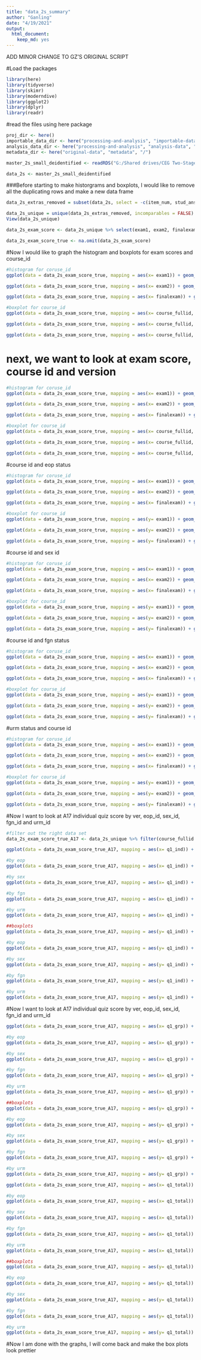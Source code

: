 ```yaml
---
title: "data_2s_summary"
author: "Ganling"
date: "4/19/2021"
output: 
  html_document:
    keep_md: yes
---
```


ADD MINOR CHANGE TO GZ'S ORIGINAL SCRIPT

#Load the packages
```r
library(here)
library(tidyverse)
library(skimr)
library(moderndive)
library(ggplot2)
library(dplyr)
library(readr)
```
#read the files using here package
```r
proj_dir <- here()
importable_data_dir <- here("processing-and-analysis", "importable-data", "/")
analysis_data_dir <- here("processing-and-analysis", "analysis-data", "/")
metadata_dir <- here("original-data", "metadata", "/")

master_2s_small_deidentified <- readRDS("G:/Shared drives/CEG Two-Stage Exams Analysis/Ganling/two-stage-2/processing-and-analysis/01-importable-data/master_2s_small_deidentified.rds")

data_2s <- master_2s_small_deidentified
```
###Before starting to make historgrams and boxplots, I would like to remove all the duplicating rows and make a new data frame
```r
data_2s_extras_removed = subset(data_2s, select = -c(item_num, stud_ans, exam_key, corr, bloom_rating, complexity_rating_mean, complexity_rating_median, item_code, stem))

data_2s_unique = unique(data_2s_extras_removed, incomparables = FALSE)
View(data_2s_unique)

data_2s_exam_score <- data_2s_unique %>% select(exam1, exam2, finalexam, course_fullid, ver, sex_id, urm_id, eop_id, fgn_id)

data_2s_exam_score_true <- na.omit(data_2s_exam_score)
```
#Now I would like to graph the histogram and boxplots for exam scores and course_id
```r
#histogram for coruse_id
ggplot(data = data_2s_exam_score_true, mapping = aes(x= exam1)) + geom_histogram(color = "white") + labs(x = "Exam 1 score", y= "number of students", title = ("Exam 1 score Distributions by Course ID")) + facet_wrap(~ course_fullid, nrow = 1 )

ggplot(data = data_2s_exam_score_true, mapping = aes(x= exam2)) + geom_histogram(color = "white") + labs(x = "Exam 2 score", y= "number of students", title = ("Exam 2 score Distributions by Course ID")) + facet_wrap(~ course_fullid, nrow = 1 )

ggplot(data = data_2s_exam_score_true, mapping = aes(x= finalexam)) + geom_histogram(color = "white") + labs(x = "Final exam score", y= "number of students", title = ("Final exam score Distributions by Course ID")) + facet_wrap(~ course_fullid, nrow = 1 )

#boxplot for course_id
ggplot(data = data_2s_exam_score_true, mapping = aes(x= course_fullid, y= exam1)) + geom_boxplot() + labs(x = "Exam 1 score", y= "number of students", title = ("Exam 1 score Distributions by Course ID")) + facet_wrap(~ course_fullid, nrow = 1 )

ggplot(data = data_2s_exam_score_true, mapping = aes(x= course_fullid, y= exam2)) + geom_boxplot() + labs(x = "Exam 2 score", y= "number of students", title = ("Exam 2 score Distributions by Course ID")) + facet_wrap(~ course_fullid, nrow = 1 )

ggplot(data = data_2s_exam_score_true, mapping = aes(x= course_fullid, y= finalexam)) + geom_boxplot() + labs(x = "Final exam score", y= "number of students", title = ("Final exam score Distributions by Course ID")) + facet_wrap(~ course_fullid, nrow = 1 )
```
# next, we want to look at exam score, course id and version 
```r
#histogram for coruse_id
ggplot(data = data_2s_exam_score_true, mapping = aes(x= exam1)) + geom_histogram(color = "white") + labs(x = "Exam 1 score", y= "number of students", title = ("Exam 1 score Distributions by Course ID and version")) + facet_wrap(~ course_fullid + ver, nrow = 3 )

ggplot(data = data_2s_exam_score_true, mapping = aes(x= exam2)) + geom_histogram(color = "white") + labs(x = "Exam 2 score", y= "number of students", title = ("Exam 2 score Distributions by Course ID and version")) + facet_wrap(~ course_fullid + ver, nrow = 3 )

ggplot(data = data_2s_exam_score_true, mapping = aes(x= finalexam)) + geom_histogram(color = "white") + labs(x = "Final exam score", y= "number of students", title = ("Final exam score Distributions by Course ID and version")) + facet_wrap(~ course_fullid + ver, nrow = 3 )

#boxplot for course_id
ggplot(data = data_2s_exam_score_true, mapping = aes(x= course_fullid, y= exam1)) + geom_boxplot() + labs(x = "Exam 1 score", y= "number of students", title = ("Exam 1 score Distributions by Course ID and version")) + facet_wrap(~ course_fullid + ver, nrow = 3 )

ggplot(data = data_2s_exam_score_true, mapping = aes(x= course_fullid, y= exam2)) + geom_boxplot() + labs(x = "Exam 2 score", y= "number of students", title = ("Exam 2 score Distributions by Course ID and version")) + facet_wrap(~ course_fullid + ver, nrow = 3 )

ggplot(data = data_2s_exam_score_true, mapping = aes(x= course_fullid, y= finalexam)) + geom_boxplot() + labs(x = "Final exam score", y= "number of students", title = ("Final exam score Distributions by Course ID and version")) + facet_wrap(~ course_fullid + ver, nrow = 3 )
```
#course id and eop status
```r
#histogram for coruse_id
ggplot(data = data_2s_exam_score_true, mapping = aes(x= exam1)) + geom_histogram(color = "white") + labs(x = "Exam 1 score", y= "number of students", title = ("Exam 1 score Distributions by Course ID and eop")) + facet_wrap(~ course_fullid + eop_id, nrow = 3 )

ggplot(data = data_2s_exam_score_true, mapping = aes(x= exam2)) + geom_histogram(color = "white") + labs(x = "Exam 2 score", y= "number of students", title = ("Exam 2 score Distributions by Course ID and eop")) + facet_wrap(~ course_fullid + eop_id, nrow = 3 )

ggplot(data = data_2s_exam_score_true, mapping = aes(x= finalexam)) + geom_histogram(color = "white") + labs(x = "Final exam score", y= "number of students", title = ("Final exam score Distributions by Course ID and eop")) + facet_wrap(~ course_fullid + eop_id, nrow = 3 )

#boxplot for course_id
ggplot(data = data_2s_exam_score_true, mapping = aes(y= exam1)) + geom_boxplot() + labs(x = "Exam 1 score", y= "number of students", title = ("Exam 1 score Distributions by Course ID and eop")) + facet_wrap(~ course_fullid + eop_id, nrow = 3 )

ggplot(data = data_2s_exam_score_true, mapping = aes(y= exam2)) + geom_boxplot() + labs(x = "Exam 2 score", y= "number of students", title = ("Exam 2 score Distributions by Course ID and eop")) + facet_wrap(~ course_fullid + eop_id, nrow = 3 )

ggplot(data = data_2s_exam_score_true, mapping = aes(y= finalexam)) + geom_boxplot() + labs(x = "Final exam score", y= "number of students", title = ("Final exam score Distributions by Course ID and eop")) + facet_wrap(~ course_fullid + eop_id, nrow = 3 )
```
#course id and sex id
```r
#histogram for coruse_id
ggplot(data = data_2s_exam_score_true, mapping = aes(x= exam1)) + geom_histogram(color = "white") + labs(x = "Exam 1 score", y= "number of students", title = ("Exam 1 score Distributions by Course ID and sex")) + facet_wrap(~ course_fullid + sex_id, nrow = 3 )

ggplot(data = data_2s_exam_score_true, mapping = aes(x= exam2)) + geom_histogram(color = "white") + labs(x = "Exam 2 score", y= "number of students", title = ("Exam 2 score Distributions by Course ID and sex")) + facet_wrap(~ course_fullid + sex_id, nrow = 3 )

ggplot(data = data_2s_exam_score_true, mapping = aes(x= finalexam)) + geom_histogram(color = "white") + labs(x = "Final exam score", y= "number of students", title = ("Final exam score Distributions by Course ID and sex")) + facet_wrap(~ course_fullid + sex_id, nrow = 3 )

#boxplot for course_id
ggplot(data = data_2s_exam_score_true, mapping = aes(y= exam1)) + geom_boxplot() + labs(x = "Exam 1 score", y= "number of students", title = ("Exam 1 score Distributions by Course ID and sex")) + facet_wrap(~ course_fullid + sex_id, nrow = 3 )

ggplot(data = data_2s_exam_score_true, mapping = aes(y= exam2)) + geom_boxplot() + labs(x = "Exam 2 score", y= "number of students", title = ("Exam 2 score Distributions by Course ID and sex")) + facet_wrap(~ course_fullid + sex_id, nrow = 3 )

ggplot(data = data_2s_exam_score_true, mapping = aes(y= finalexam)) + geom_boxplot() + labs(x = "Final exam score", y= "number of students", title = ("Final exam score Distributions by Course ID and sex")) + facet_wrap(~ course_fullid + sex_id, nrow = 3 )
```
#course id and fgn status
```r
#histogram for coruse_id
ggplot(data = data_2s_exam_score_true, mapping = aes(x= exam1)) + geom_histogram(color = "white") + labs(x = "Exam 1 score", y= "number of students", title = ("Exam 1 score Distributions by Course ID and fgn")) + facet_wrap(~ course_fullid + fgn_id, nrow = 3 )

ggplot(data = data_2s_exam_score_true, mapping = aes(x= exam2)) + geom_histogram(color = "white") + labs(x = "Exam 2 score", y= "number of students", title = ("Exam 2 score Distributions by Course ID and fgn")) + facet_wrap(~ course_fullid + fgn_id, nrow = 3 )

ggplot(data = data_2s_exam_score_true, mapping = aes(x= finalexam)) + geom_histogram(color = "white") + labs(x = "Final exam score", y= "number of students", title = ("Final exam score Distributions by Course ID and fgn")) + facet_wrap(~ course_fullid + fgn_id, nrow = 3 )

#boxplot for course_id
ggplot(data = data_2s_exam_score_true, mapping = aes(y= exam1)) + geom_boxplot() + labs(x = "Exam 1 score", y= "number of students", title = ("Exam 1 score Distributions by Course ID and fgn")) + facet_wrap(~ course_fullid + fgn_id, nrow = 3 )

ggplot(data = data_2s_exam_score_true, mapping = aes(y= exam2)) + geom_boxplot() + labs(x = "Exam 2 score", y= "number of students", title = ("Exam 2 score Distributions by Course ID and fgn")) + facet_wrap(~ course_fullid + fgn_id, nrow = 3 )

ggplot(data = data_2s_exam_score_true, mapping = aes(y= finalexam)) + geom_boxplot() + labs(x = "Final exam score", y= "number of students", title = ("Final exam score Distributions by Course ID and fgn")) + facet_wrap(~ course_fullid + fgn_id, nrow = 3 )
```
#urm status and course id
```r
#histogram for coruse_id
ggplot(data = data_2s_exam_score_true, mapping = aes(x= exam1)) + geom_histogram(color = "white") + labs(x = "Exam 1 score", y= "number of students", title = ("Exam 1 score Distributions by Course ID and urm")) + facet_wrap(~ course_fullid + urm_id, nrow = 3 )

ggplot(data = data_2s_exam_score_true, mapping = aes(x= exam2)) + geom_histogram(color = "white") + labs(x = "Exam 2 score", y= "number of students", title = ("Exam 2 score Distributions by Course ID and urm")) + facet_wrap(~ course_fullid + urm_id, nrow = 3 )

ggplot(data = data_2s_exam_score_true, mapping = aes(x= finalexam)) + geom_histogram(color = "white") + labs(x = "Final exam score", y= "number of students", title = ("Final exam score Distributions by Course ID and urm")) + facet_wrap(~ course_fullid + urm_id, nrow = 3 )

#boxplot for course_id
ggplot(data = data_2s_exam_score_true, mapping = aes(y= exam1)) + geom_boxplot() + labs(x = "Exam 1 score", y= "number of students", title = ("Exam 1 score Distributions by Course ID and urm")) + facet_wrap(~ course_fullid + urm_id, nrow = 3 )

ggplot(data = data_2s_exam_score_true, mapping = aes(y= exam2)) + geom_boxplot() + labs(x = "Exam 2 score", y= "number of students", title = ("Exam 2 score Distributions by Course ID and urm")) + facet_wrap(~ course_fullid + urm_id, nrow = 3 )

ggplot(data = data_2s_exam_score_true, mapping = aes(y= finalexam)) + geom_boxplot() + labs(x = "Final exam score", y= "number of students", title = ("Final exam score Distributions by Course ID and urm")) + facet_wrap(~ course_fullid + urm_id, nrow = 3 )
```
#Now I want to look at A17 individual quiz score by ver, eop_id, sex_id, fgn_id and urm_id
```r
#filter out the right data set
data_2s_exam_score_true_A17 <- data_2s_unique %>% filter(course_fullid %in% c("CHEM_142_A_2017_4")) %>% select(q1_ind, q1_grp, q1_total, course_fullid, ver, eop_id, sex_id, fgn_id, urm_id)

ggplot(data = data_2s_exam_score_true_A17, mapping = aes(x= q1_ind)) + geom_histogram(color = "white") + labs(x = "Quiz 1 Individual score", y= "number of students", title = ("Quiz 1 individual score Distributions by version during A17")) + facet_wrap(~ ver, nrow = 3 )

#by eop
ggplot(data = data_2s_exam_score_true_A17, mapping = aes(x= q1_ind)) + geom_histogram(color = "white") + labs(x = "Quiz 1 Individual score", y= "number of students", title = ("Quiz 1 individual score Distributions by eop during A17")) + facet_wrap(~ eop_id, nrow = 3 )

#by sex
ggplot(data = data_2s_exam_score_true_A17, mapping = aes(x= q1_ind)) + geom_histogram(color = "white") + labs(x = "Quiz 1 Individual score", y= "number of students", title = ("Quiz 1 individual score Distributions by sex during A17")) + facet_wrap(~ sex_id, nrow = 3 )

#by fgn
ggplot(data = data_2s_exam_score_true_A17, mapping = aes(x= q1_ind)) + geom_histogram(color = "white") + labs(x = "Quiz 1 Individual score", y= "number of students", title = ("Quiz 1 individual score Distributions by first generation status during A17")) + facet_wrap(~ fgn_id, nrow = 3 )

#by urm
ggplot(data = data_2s_exam_score_true_A17, mapping = aes(x= q1_ind)) + geom_histogram(color = "white") + labs(x = "Quiz 1 Individual score", y= "number of students", title = ("Quiz 1 individual score Distributions by representation during A17")) + facet_wrap(~ urm_id, nrow = 3 )

##boxplots
ggplot(data = data_2s_exam_score_true_A17, mapping = aes(y= q1_ind)) + geom_boxplot() + labs(x = "Quiz 1 Individual score", y= "number of students", title = ("Quiz 1 individual score Distributions by version during A17")) + facet_wrap(~ ver, nrow = 3 )

#by eop
ggplot(data = data_2s_exam_score_true_A17, mapping = aes(y= q1_ind)) + geom_boxplot() + labs(x = "Quiz 1 Individual score", y= "number of students", title = ("Quiz 1 individual score Distributions by eop during A17")) + facet_wrap(~ eop_id, nrow = 3 )

#by sex
ggplot(data = data_2s_exam_score_true_A17, mapping = aes(y= q1_ind)) + geom_boxplot() + labs(x = "Quiz 1 Individual score", y= "number of students", title = ("Quiz 1 individual score Distributions by sex during A17")) + facet_wrap(~ sex_id, nrow = 3 )

#by fgn
ggplot(data = data_2s_exam_score_true_A17, mapping = aes(y= q1_ind)) + geom_boxplot() + labs(x = "Quiz 1 Individual score", y= "number of students", title = ("Quiz 1 individual score Distributions by first generation status during A17")) + facet_wrap(~ fgn_id, nrow = 3 )

#by urm
ggplot(data = data_2s_exam_score_true_A17, mapping = aes(y= q1_ind)) + geom_boxplot() + labs(x = "Quiz 1 Individual score", y= "number of students", title = ("Quiz 1 individual score Distributions by representation during A17")) + facet_wrap(~ urm_id, nrow = 3 )

```


#Now I want to look at A17 individual quiz score by ver, eop_id, sex_id, fgn_id and urm_id
```r
ggplot(data = data_2s_exam_score_true_A17, mapping = aes(x= q1_grp)) + geom_histogram(color = "white") + labs(x = "Quiz 1 group score", y= "number of students", title = ("Quiz 1 group score Distributions by version during A17")) + facet_wrap(~ ver, nrow = 3 )

#by eop
ggplot(data = data_2s_exam_score_true_A17, mapping = aes(x= q1_grp)) + geom_histogram(color = "white") + labs(x = "Quiz 1 group score", y= "number of students", title = ("Quiz 1 group score Distributions by eop during A17")) + facet_wrap(~ eop_id, nrow = 3 )

#by sex
ggplot(data = data_2s_exam_score_true_A17, mapping = aes(x= q1_grp)) + geom_histogram(color = "white") + labs(x = "Quiz 1 group score", y= "number of students", title = ("Quiz 1 group score Distributions by sex during A17")) + facet_wrap(~ sex_id, nrow = 3 )

#by fgn
ggplot(data = data_2s_exam_score_true_A17, mapping = aes(x= q1_grp)) + geom_histogram(color = "white") + labs(x = "Quiz 1 group score", y= "number of students", title = ("Quiz 1 group score Distributions by first generation status during A17")) + facet_wrap(~ fgn_id, nrow = 3 )

#by urm
ggplot(data = data_2s_exam_score_true_A17, mapping = aes(x= q1_grp)) + geom_histogram(color = "white") + labs(x = "Quiz 1 group score", y= "number of students", title = ("Quiz 1 group score Distributions by representation during A17")) + facet_wrap(~ urm_id, nrow = 3 )

##boxplots
ggplot(data = data_2s_exam_score_true_A17, mapping = aes(y= q1_grp)) + geom_boxplot() + labs(x = "Quiz 1 group score", y= "number of students", title = ("Quiz 1 group score Distributions by version during A17")) + facet_wrap(~ ver, nrow = 3 )

#by eop
ggplot(data = data_2s_exam_score_true_A17, mapping = aes(y= q1_grp)) + geom_boxplot() + labs(x = "Quiz 1 group score", y= "number of students", title = ("Quiz 1 group score Distributions by eop during A17")) + facet_wrap(~ eop_id, nrow = 3 )

#by sex
ggplot(data = data_2s_exam_score_true_A17, mapping = aes(y= q1_grp)) + geom_boxplot() + labs(x = "Quiz 1 group score", y= "number of students", title = ("Quiz 1 group score Distributions by sex during A17")) + facet_wrap(~ sex_id, nrow = 3 )

#by fgn
ggplot(data = data_2s_exam_score_true_A17, mapping = aes(y= q1_grp)) + geom_boxplot() + labs(x = "Quiz 1 group score", y= "number of students", title = ("Quiz 1 group score Distributions by first generation status during A17")) + facet_wrap(~ fgn_id, nrow = 3 )

#by urm
ggplot(data = data_2s_exam_score_true_A17, mapping = aes(y= q1_grp)) + geom_boxplot() + labs(x = "Quiz 1 group score", y= "number of students", title = ("Quiz 1 group score Distributions by representation during A17")) + facet_wrap(~ urm_id, nrow = 3 )
```
```r
ggplot(data = data_2s_exam_score_true_A17, mapping = aes(x= q1_total)) + geom_histogram(color = "white") + labs(x = "Quiz 1 total score", y= "number of students", title = ("Quiz 1 total score Distributions by version during A17")) + facet_wrap(~ ver, nrow = 3 )

#by eop
ggplot(data = data_2s_exam_score_true_A17, mapping = aes(x= q1_total)) + geom_histogram(color = "white") + labs(x = "Quiz 1 total score", y= "number of students", title = ("Quiz 1 total score Distributions by eop during A17")) + facet_wrap(~ eop_id, nrow = 3 )

#by sex
ggplot(data = data_2s_exam_score_true_A17, mapping = aes(x= q1_total)) + geom_histogram(color = "white") + labs(x = "Quiz 1 total score", y= "number of students", title = ("Quiz 1 total score Distributions by sex during A17")) + facet_wrap(~ sex_id, nrow = 3 )

#by fgn
ggplot(data = data_2s_exam_score_true_A17, mapping = aes(x= q1_total)) + geom_histogram(color = "white") + labs(x = "Quiz 1 total score", y= "number of students", title = ("Quiz 1 total score Distributions by first generation status during A17")) + facet_wrap(~ fgn_id, nrow = 3 )

#by urm
ggplot(data = data_2s_exam_score_true_A17, mapping = aes(x= q1_total)) + geom_histogram(color = "white") + labs(x = "Quiz 1 total score", y= "number of students", title = ("Quiz 1 total score Distributions by representation during A17")) + facet_wrap(~ urm_id, nrow = 3 )

##boxplots
ggplot(data = data_2s_exam_score_true_A17, mapping = aes(y= q1_total)) + geom_boxplot() + labs(x = "Quiz 1 total score", y= "number of students", title = ("Quiz 1 total score Distributions by version during A17")) + facet_wrap(~ ver, nrow = 3 )

#by eop
ggplot(data = data_2s_exam_score_true_A17, mapping = aes(y= q1_total)) + geom_boxplot() + labs(x = "Quiz 1 total score", y= "number of students", title = ("Quiz 1 total score Distributions by eop during A17")) + facet_wrap(~ eop_id, nrow = 3 )

#by sex
ggplot(data = data_2s_exam_score_true_A17, mapping = aes(y= q1_total)) + geom_boxplot() + labs(x = "Quiz 1 total score", y= "number of students", title = ("Quiz 1 total score Distributions by sex during A17")) + facet_wrap(~ sex_id, nrow = 3 )

#by fgn
ggplot(data = data_2s_exam_score_true_A17, mapping = aes(y= q1_total)) + geom_boxplot() + labs(x = "Quiz 1 total score", y= "number of students", title = ("Quiz 1 total score Distributions by first generation status during A17")) + facet_wrap(~ fgn_id, nrow = 3 )

#by urm
ggplot(data = data_2s_exam_score_true_A17, mapping = aes(y= q1_total)) + geom_boxplot() + labs(x = "Quiz 1 total score", y= "number of students", title = ("Quiz 1 total score Distributions by representation during A17")) + facet_wrap(~ urm_id, nrow = 3 )
```
#Now I am done with the graphs, I will come back and make the box plots look prettier


